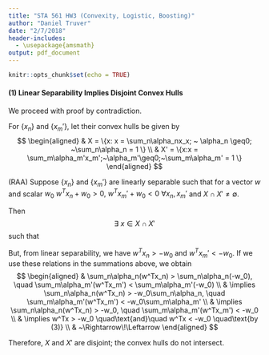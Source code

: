 ```yaml
---
title: "STA 561 HW3 (Convexity, Logistic, Boosting)"
author: "Daniel Truver"
date: "2/7/2018"
header-includes:
  - \usepackage{amsmath}
output: pdf_document
---
```


```r
knitr::opts_chunk$set(echo = TRUE)
```

#### (1) Linear Separability Implies Disjoint Convex Hulls

We proceed with proof by contradiction. 

For $\{x_n\}$ and $\{x_m'\}$, let their convex hulls be given by
$$
\begin{aligned}
& X = \{x: x = \sum_n\alpha_nx_x; ~ \alpha_n \geq0; ~\sum_n\alpha_n = 1 \} \\
& X' = \{x:x = \sum_m\alpha_m'x_m';~\alpha_m'\geq0;~\sum_m\alpha_m' = 1 \}
\end{aligned}
$$

(RAA) Suppose $\{x_n\}$ and $\{x_m'\}$ are linearly separable such that for a vector $w$ and scalar $w_0$ $w^Tx_n + w_0 >0,~ w^Tx_m' + w_0 < 0 ~\forall x_n, x_m'$ and $X\cap X' \neq \emptyset$.

Then $$\exists~ x \in X\cap X'$$
such that 
\begin{align}
x &= \sum_n\alpha_nx_n = \sum_m\alpha_m'x_m'\\
w^Tx &= w^T\sum_n\alpha_nx_n = w^T\sum_m\alpha_m'x_m'\\
w^Tx &= \sum_n\alpha_n(w^Tx_n) = \sum_m\alpha_m'(w^Tx_m') 
\end{align}

But, from linear separability, we have $w^Tx_n > -w_0$ and $w^Tx_m' < -w_0$. If we use these relations in the summations above, we obtain
$$
\begin{aligned}
& \sum_n\alpha_n(w^Tx_n) > \sum_n\alpha_n(-w_0), \quad  \sum_m\alpha_m'(w^Tx_m') < \sum_m\alpha_m'(-w_0) \\
& \implies \sum_n\alpha_n(w^Tx_n) > -w_0\sum_n\alpha_n, \quad \sum_m\alpha_m'(w^Tx_m') < -w_0\sum_m\alpha_m' \\
& \implies \sum_n\alpha_n(w^Tx_n) > -w_0, \quad \sum_m\alpha_m'(w^Tx_m') < -w_0 \\
& \implies w^Tx > -w_0 \quad\text{and}\quad w^Tx < -w_0 \quad\text{by (3)} \\
& ~\Rightarrow\!\Leftarrow
\end{aligned}
$$

Therefore, $X$ and $X'$ are disjoint; the convex hulls do not intersect. 